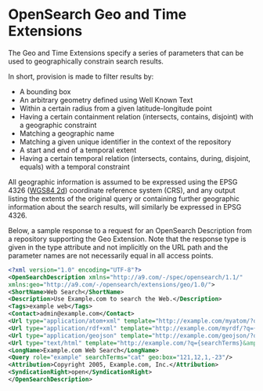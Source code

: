 # OpenSearch Geo and Time Extensions

The Geo and Time Extensions specify a series of parameters that can be used to geographically constrain search results.

In short, provision is made to filter results by:

* A bounding box
* An arbitrary geometry defined using Well Known Text
* Within a certain radius from a given latitude-longitude point
* Having a certain containment relation (intersects, contains, disjoint) with a geographic constraint
* Matching a geographic name
* Matching a given unique identifier in the context of the repository
* A start and end of a temporal extent
* Having a certain temporal relation (intersects, contains, during, disjoint, equals) with a temporal constraint

All geographic information is assumed to be expressed using the EPSG 4326 ([WGS84 2d](http://spatialreference.org/ref/epsg/4326/)) coordinate reference system (CRS), and any output listing the extents of the original query or containing further geographic information about the search results, will similarly be expressed in EPSG 4326.

Below, a sample response to a request for an OpenSearch Description from a repository supporting the Geo Extension. Note that the response type is given in the type attribute and not implicitly on the URL path and the parameter names are not necessarily equal in all access points.

```xml
<?xml version="1.0" encoding="UTF-8"?>
<OpenSearchDescription xmlns="http://a9.com/-/spec/opensearch/1.1/"
xmlns:geo="http://a9.com/-/opensearch/extensions/geo/1.0/">
<ShortName>Web Search</ShortName>
<Description>Use Example.com to search the Web.</Description>
<Tags>example web</Tags>
<Contact>admin@example.com</Contact>
<Url type="application/atom+xml" template="http://example.com/myatom/?q={searchTerms}&amp;pw={startPage?}&amp;box={geo:box?}" />
<Url type="application/rdf+xml" template="http://example.com/myrdf/?q={searchTerms}&amp;pp={startPage?}&amp;bbx={geo:box?}" />
<Url type="application/geojson" template="http://example.com/geojson/?q={searchTerms}&amp;page={startPage?}&amp;b={geo:box?}" />
<Url type="text/html" template="http://example.com/?q={searchTerms}&amp;bbox={geo:box?}&amp;pw={startPage?}" />
<LongName>Example.com Web Search</LongName>
<Query role="example" searchTerms="cat" geo:box="121,12,1,-23"/>
<Attribution>Copyright 2005, Example.com, Inc.</Attribution>
<SyndicationRight>open</SyndicationRight>
</OpenSearchDescription>
```
